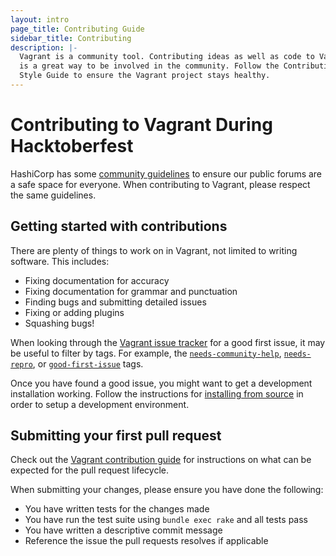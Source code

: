 ```yaml
---
layout: intro
page_title: Contributing Guide
sidebar_title: Contributing
description: |-
  Vagrant is a community tool. Contributing ideas as well as code to Vagrant
  is a great way to be involved in the community. Follow the Contributing
  Style Guide to ensure the Vagrant project stays healthy.
---
```


# Contributing to Vagrant During Hacktoberfest

HashiCorp has some [community guidelines](https://www.hashicorp.com/community-guidelines)
to ensure our public forums are a safe space for everyone. When contributing 
to Vagrant, please respect the same guidelines.

## Getting started with contributions

There are plenty of things to work on in Vagrant, not limited to writing 
software. This includes:

* Fixing documentation for accuracy
* Fixing documentation for grammar and punctuation
* Finding bugs and submitting detailed issues
* Fixing or adding plugins
* Squashing bugs!

When looking through the [Vagrant issue tracker](https://github.com/hashicorp/vagrant/issues)
for a good first issue, it may be useful to filter by tags. For example, the
[`needs-community-help`](https://github.com/hashicorp/vagrant/labels/needs-community-help),
[`needs-repro`](https://github.com/hashicorp/vagrant/labels/needs-repro), or
[`good-first-issue`](https://github.com/hashicorp/vagrant/labels/good-first-issue)
tags.

Once you have found a good issue, you might want to get a development installation 
working. Follow the instructions for [installing from source](/docs/installation/source) 
in order to setup a development environment.

## Submitting your first pull request

Check out the [Vagrant contribution guide](https://github.com/hashicorp/vagrant/blob/main/.github/CONTRIBUTING.md)
for instructions on what can be expected for the pull request lifecycle.

When submitting your changes, please ensure you have done the following:

* You have written tests for the changes made
* You have run the test suite using `bundle exec rake` and all tests pass
* You have written a descriptive commit message
* Reference the issue the pull requests resolves if applicable
